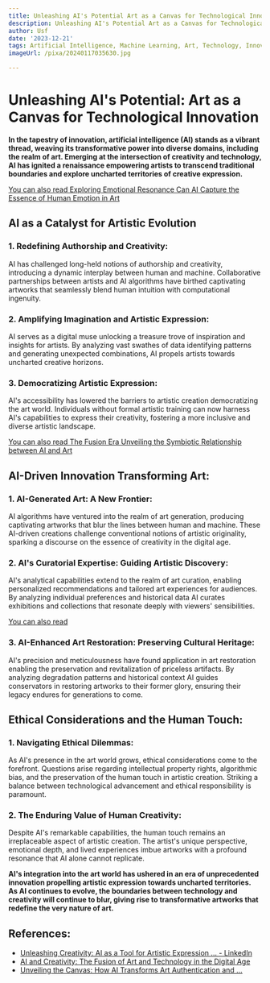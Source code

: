 ```yaml
---
title: Unleashing AI's Potential Art as a Canvas for Technological Innovation
description: Unleashing AI's Potential Art as a Canvas for Technological Innovation
author: Usf
date: '2023-12-21'
tags: Artificial Intelligence, Machine Learning, Art, Technology, Innovation
imageUrl: /pixa/20240117035630.jpg

---
```

# Unleashing AI's Potential: Art as a Canvas  for Technological Innovation

**In the tapestry of innovation,  artificial intelligence (AI)  stands as a vibrant thread, weaving its  transformative power into diverse domains, including the realm  of art. Emerging at the intersection of creativity  and  technology, AI has ignited a renaissance empowering artists to  transcend traditional boundaries and explore uncharted territories of creative expression.**

[You can  also read Exploring Emotional Resonance Can AI Capture the Essence of Human Emotion in Art](Exploring%20Emotional%20Resonance%20Can%20AI%20Capture%20the%20Essence%20of%20Human%20Emotion%20in%20Art)


## AI as a Catalyst for Artistic Evolution

### 1. Redefining Authorship and Creativity:

AI has challenged long-held notions of authorship and creativity, introducing a dynamic interplay between human and  machine. Collaborative  partnerships between artists and AI algorithms  have birthed captivating artworks that  seamlessly blend human intuition with computational ingenuity.

### 2.  Amplifying Imagination and Artistic Expression:

AI serves as a digital muse unlocking a treasure  trove of inspiration and insights for artists. By  analyzing vast  swathes of data identifying patterns and generating  unexpected combinations, AI propels artists  towards uncharted creative horizons.

### 3. Democratizing Artistic Expression:

AI's accessibility has lowered the barriers to artistic creation democratizing the art world.  Individuals without formal  artistic training can now harness AI's capabilities to express their creativity, fostering a more inclusive  and diverse artistic landscape.

[You can also read The Fusion Era Unveiling the Symbiotic Relationship between AI  and Art](The%20Fusion%20Era%20Unveiling%20the%20Symbiotic%20Relationship%20between%20AI%20and%20Art)


## AI-Driven Innovation Transforming Art:

### 1. AI-Generated Art: A New Frontier:

AI algorithms have ventured into the realm of art generation, producing captivating artworks that blur the lines between human  and machine.  These AI-driven creations  challenge conventional notions of artistic originality, sparking a discourse on the essence of creativity in the digital age.

###  2. AI's Curatorial  Expertise: Guiding Artistic Discovery:

AI's analytical capabilities extend to the  realm of art curation, enabling  personalized recommendations and tailored art experiences for audiences. By  analyzing individual preferences and historical data AI curates exhibitions  and collections that resonate deeply with viewers' sensibilities.

[You can also  read ]()


###  3. AI-Enhanced Art  Restoration: Preserving Cultural Heritage:

AI's precision and meticulousness have found application in art restoration enabling the preservation and revitalization of priceless artifacts. By analyzing degradation  patterns and historical context AI guides conservators in restoring artworks to their former glory, ensuring their legacy endures for generations to come.

## Ethical Considerations and the Human  Touch:

### 1. Navigating  Ethical Dilemmas:

As AI's presence in the art world grows, ethical  considerations come to the  forefront. Questions arise regarding intellectual property rights, algorithmic bias, and the preservation of the human  touch in artistic creation. Striking a balance between  technological advancement and ethical responsibility is paramount.

### 2. The Enduring Value of Human Creativity:

Despite AI's remarkable  capabilities, the human touch remains an irreplaceable aspect of artistic creation. The artist's unique perspective, emotional depth, and lived experiences imbue artworks with a  profound resonance that AI alone cannot replicate.

**AI's integration into  the art world has ushered in an era of unprecedented innovation propelling  artistic expression towards uncharted territories. As AI continues to evolve, the boundaries  between technology and creativity will  continue to blur, giving rise to transformative artworks  that redefine the very  nature of art.**

## References:
- [Unleashing Creativity: AI as a Tool for Artistic Expression ... - LinkedIn](https://www.linkedin.com/pulse/unleashing-creativity-ai-tool-artistic-expression-tess-robinson)
- [AI and Creativity: The Fusion of Art and Technology in the Digital Age](https://medium.com/@sourav96roy21/ai-and-creativity-the-fusion-of-art-and-technology-in-the-digital-age-75cb51d1a7dd)
- [Unveiling the Canvas: How AI Transforms Art Authentication and ...](https://www.linkedin.com/pulse/unveiling-canvas-how-ai-transforms-art-authentication-chintakunta-qwycc?trk=public_post_main-feed-card_feed-article-content)
